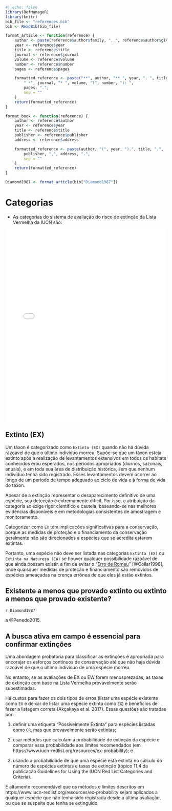 
```r
#| echo: false
library(RefManageR)
library(knitr)
bib_file <- "references.bib"
bib <- ReadBib(bib_file)

format_article <- function(reference) {
    author <- paste(reference$author$family, ", ", reference$author$given, sep="")
    year <- reference$year
    title <- reference$title
    journal <- reference$journal
    volume <- reference$volume
    number <- reference$number
    pages <- reference$pages

    formatted_reference <- paste("**", author, "** ", year, ". ", title,
        " *", journal, "* ", volume, "(", number, "): ",
        pages, ".",
        sep = ""
    )
    return(formatted_reference)
}

format_book <- function(reference) {
    author <- reference$author
    year <- reference$year
    title <- reference$title
    publisher <- reference$publisher
    address <- reference$address

    formatted_reference <- paste(author, "(", year, ").", title, ".",
        publisher, ",", address, ".",
        sep = ""
    )
    return(formatted_reference)
}

Diamond1987 <- format_article(bib["Diamond1987"])
```

# Categorias

- As categorias do sistema de avaliação do risco de extinção da Lista
Vermelha da IUCN são:

<iframe src="./tree-categories.html" width="100%" height="600" style="border:none;"></iframe>

## Extinto (EX)

Um táxon é categorizado como `Extinto (EX)` quando não há dúvida razoável de que o último indivíduo morreu. Supõe-se que um táxon esteja extinto após a realização de levantamentos extensivos em todos os habitats conhecidos e/ou esperados, nos períodos apropriados (diurnos, sazonais, anuais), e em toda sua área de distribuição histórica, sem que nenhum indivíduo tenha sido registrado. Esses levantamentos devem ocorrer ao longo de um período de tempo adequado ao ciclo de vida e à forma de vida do táxon.

Apesar de a extinção representar o desaparecimento definitivo de uma espécie, sua detecção é extremamente difícil. Por isso, a atribuição da categoria `EX` exige rigor científico e cautela, baseando-se nas melhores evidências disponíveis e em metodologias consistentes de amostragem e monitoramento.

::: {.callout-important}
Categorizar como `EX` tem implicações significativas para a conservação, porque as medidas de proteção e o financiamento da conservação geralmente não são direcionados a espécies que se acredita estarem extintas. 

Portanto, uma espécie não deve ser listada nas categorias `Extinta (EX)` ou `Extinta na Natureza (EW)` se houver qualquer possibilidade razoável de que ainda possam existir, a fim de evitar o "<a title="Esse termo foi aplicado pela primeira vez ao caso da ave Dicaeum quadricolor, redescoberta em 1992 após 86 anos sem registro (Dutson et al. 1993), tendo sido considerada extinta pelo menos 40 anos antes, na presunção de que não havia mais nenhum remanescente de seu habitat florestal na ilha de Cebu (Magsalay et al. 1995)." style="text-decoration: underline;">Erro de Romeu</a>" [@Collar1998], onde quaisquer medidas de proteção e financiamento são removidos de espécies ameaçadas na crença errônea de que eles já estão extintos. 
:::

::: {.callout-note}

## Existente a menos que provado extinto ou extinto a menos que provado existente?

`r Diamond1987`

a @Penedo2015.
:::

::: {.callout-tip}

## A busca ativa em campo é essencial para confirmar extinções

Uma abordagem probatória para classificar as extinções é apropriada para encorajar os esforços contínuos de conservação até que não haja dúvida razoável de que o último indivíduo de uma espécie morreu.
:::

No entanto, se as avaliações de EX ou EW forem menosprezadas, as taxas de extinção com base na Lista Vermelha provavelmente serão subestimadas.

Há custos para fazer os dois tipos de erros (listar uma espécie existente como `EX` e deixar de listar uma espécie extinta como `EX`) e benefícios de fazer a listagem correta (Akçakaya et al. 2017). Essas questões são tratadas por:

1. definir uma etiqueta "Possivelmente Extinta" para espécies listadas como `CR`, mas que provavelmente serão extintas;

2. usar métodos que calculam a probabilidade de extinção da espécie e comparar essa probabilidade aos limites recomendados (em https://www.iucn-redlist.org/resources/ex-probability); e

3. usando a probabilidade de que uma espécie está extinta no cálculo do número de espécies extintas e taxas de extinção (tópico 11.4 da publicação Guidelines for Using the IUCN Red List Categories and Criteria).

É altamente recomendável que os métodos e limites descritos em https://www.iucn-redlist.org/resources/ex-probability sejam aplicados a qualquer espécie que não  tenha sido registrada desde a última avaliação, ou que se suspeite que tenha se extinguido.